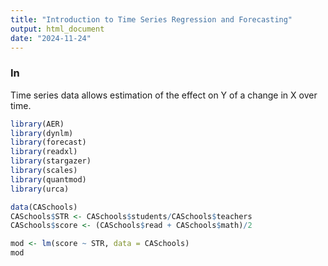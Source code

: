 ---
title: "Introduction to Time Series Regression and Forecasting"
output: html_document
date: "2024-11-24"
---
### In
Time series data allows estimation of the effect on  Y of a change in  X over time.
```{r setup, include=FALSE}
library(AER)
library(dynlm)
library(forecast)
library(readxl)
library(stargazer)
library(scales)
library(quantmod)
library(urca)
```

```{r}

data(CASchools)
CASchools$STR <- CASchools$students/CASchools$teachers       
CASchools$score <- (CASchools$read + CASchools$math)/2

mod <- lm(score ~ STR, data = CASchools)
mod

```
